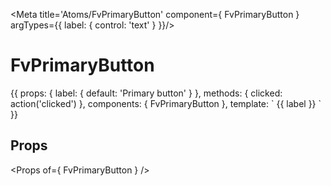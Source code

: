 
<Meta title='Atoms/FvPrimaryButton' component={ FvPrimaryButton } argTypes={{
  label: { control: 'text' }
}}/>

# FvPrimaryButton

<Canvas>
<Story name='Common' height='150px'>{{
  props: {
    label: {
      default: 'Primary button'
    }
  },
  methods: {
    clicked: action('clicked')
  },
  components: { FvPrimaryButton },
  template: `<FvPrimaryButton
    @button:click="clicked"
  >
    {{ label }}
  </FvPrimaryButton>`
}}</Story>
</Canvas>

## Props

<Props of={ FvPrimaryButton } />
